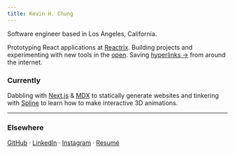 ```yaml
---
title: Kevin H. Chung
---
```


Software engineer based in <serif>Los Angeles, California</serif>.

Prototyping React applications at [Reactrix](https://www.reactrix.app/). Building projects and experimenting with new tools in the [open](https://github.com/kevhjc). Saving [hyperlinks &#8594;](/bookmarks) from around the internet.

### <serif>Currently</serif>

Dabbling with [Next.js](https://nextjs.org/) & [MDX](https://mdxjs.com/) to statically generate websites and tinkering with [Spline](https://spline.design/) to learn how to make interactive 3D animations.

---

### <serif>Elsewhere</serif>

[GitHub](https://github.com/kevhjc) · [LinkedIn](https://www.linkedin.com/in/kevc/) · [Instagram](https://instagram.com/kevhjc) · [Resumé](https://read.cv/kevc)
